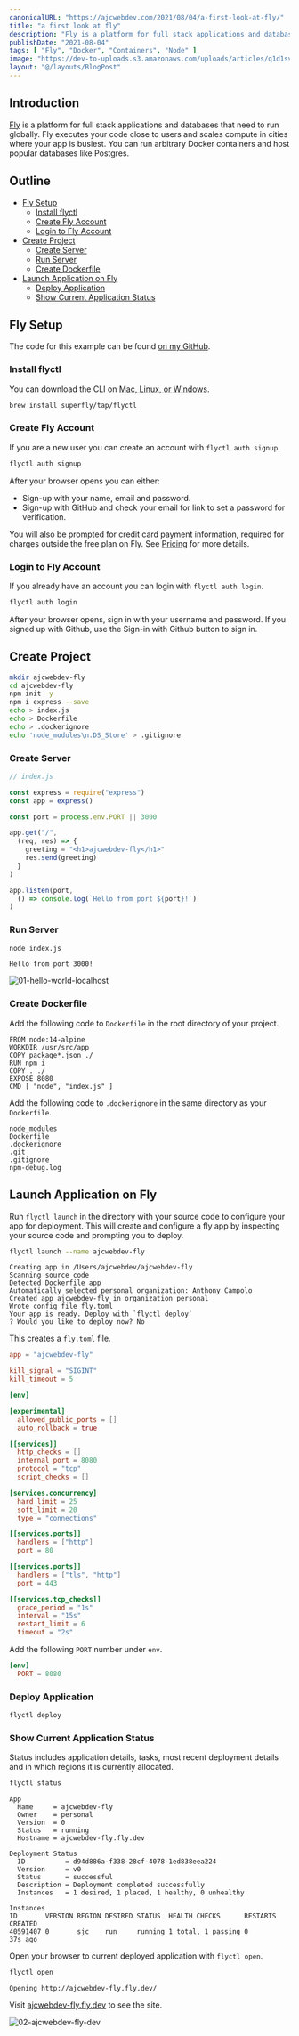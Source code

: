 ```yaml
---
canonicalURL: "https://ajcwebdev.com/2021/08/04/a-first-look-at-fly/"
title: "a first look at fly"
description: "Fly is a platform for full stack applications and databases build with Dockerfiles or Buildpacks that need to run globally."
publishDate: "2021-08-04"
tags: [ "Fly", "Docker", "Containers", "Node" ]
image: "https://dev-to-uploads.s3.amazonaws.com/uploads/articles/q1d1svee7bzuj1finzjp.png"
layout: "@/layouts/BlogPost"
---
```


## Introduction

[Fly](https://fly.io/) is a platform for full stack applications and databases that need to run globally. Fly executes your code close to users and scales compute in cities where your app is busiest. You can run arbitrary Docker containers and host popular databases like Postgres.

## Outline

* [Fly Setup](#fly-setup)
  * [Install flyctl](#install-flyctl)
  * [Create Fly Account](#create-fly-account)
  * [Login to Fly Account](#login-to-fly-account)
* [Create Project](#create-project)
  * [Create Server](#create-server)
  * [Run Server](#run-server)
  * [Create Dockerfile](#create-dockerfile)
* [Launch Application on Fly](#launch-application-on-fly)
  * [Deploy Application](#deploy-application)
  * [Show Current Application Status](#show-current-application-status)

## Fly Setup

The code for this example can be found [on my GitHub](https://github.com/ajcwebdev/a-first-look/tree/main/fly).

### Install flyctl

You can download the CLI on [Mac, Linux, or Windows](https://fly.io/docs/getting-started/installing-flyctl/).

```bash
brew install superfly/tap/flyctl
```

### Create Fly Account

If you are a new user you can create an account with `flyctl auth signup`.

```bash
flyctl auth signup
```

After your browser opens you can either:

* Sign-up with your name, email and password.
* Sign-up with GitHub and check your email for link to set a password for verification.

You will also be prompted for credit card payment information, required for charges outside the free plan on Fly. See [Pricing](https://fly.io/docs/about/pricing) for more details.

### Login to Fly Account

If you already have an account you can login with `flyctl auth login`.

```bash
flyctl auth login
```

After your browser opens, sign in with your username and password. If you signed up with Github, use the Sign-in with Github button to sign in.

## Create Project

```bash
mkdir ajcwebdev-fly
cd ajcwebdev-fly
npm init -y
npm i express --save
echo > index.js
echo > Dockerfile
echo > .dockerignore
echo 'node_modules\n.DS_Store' > .gitignore
```

### Create Server

```javascript
// index.js

const express = require("express")
const app = express()

const port = process.env.PORT || 3000

app.get("/",
  (req, res) => {
    greeting = "<h1>ajcwebdev-fly</h1>"
    res.send(greeting)
  }
)

app.listen(port,
  () => console.log(`Hello from port ${port}!`)
)
```

### Run Server

```bash
node index.js
```

```
Hello from port 3000!
```

![01-hello-world-localhost](https://dev-to-uploads.s3.amazonaws.com/uploads/articles/z6dt6up0b24u2gu45fsc.png)

### Create Dockerfile

Add the following code to `Dockerfile` in the root directory of your project.

```docker
FROM node:14-alpine
WORKDIR /usr/src/app
COPY package*.json ./
RUN npm i
COPY . ./
EXPOSE 8080
CMD [ "node", "index.js" ]
```

Add the following code to `.dockerignore` in the same directory as your `Dockerfile`.

```
node_modules
Dockerfile
.dockerignore
.git
.gitignore
npm-debug.log
```

## Launch Application on Fly

Run `flyctl launch` in the directory with your source code to configure your app for deployment. This will create and configure a fly app by inspecting your source code and prompting you to deploy.

```bash
flyctl launch --name ajcwebdev-fly
```

```
Creating app in /Users/ajcwebdev/ajcwebdev-fly
Scanning source code
Detected Dockerfile app
Automatically selected personal organization: Anthony Campolo
Created app ajcwebdev-fly in organization personal
Wrote config file fly.toml
Your app is ready. Deploy with `flyctl deploy`
? Would you like to deploy now? No
```

This creates a `fly.toml` file.

```toml
app = "ajcwebdev-fly"

kill_signal = "SIGINT"
kill_timeout = 5

[env]

[experimental]
  allowed_public_ports = []
  auto_rollback = true

[[services]]
  http_checks = []
  internal_port = 8080
  protocol = "tcp"
  script_checks = []

[services.concurrency]
  hard_limit = 25
  soft_limit = 20
  type = "connections"

[[services.ports]]
  handlers = ["http"]
  port = 80

[[services.ports]]
  handlers = ["tls", "http"]
  port = 443

[[services.tcp_checks]]
  grace_period = "1s"
  interval = "15s"
  restart_limit = 6
  timeout = "2s"
```

Add the following `PORT` number under `env`.

```toml
[env]
  PORT = 8080
```

### Deploy Application

```bash
flyctl deploy
```

### Show Current Application Status

Status includes application details, tasks, most recent deployment details and in which regions it is currently allocated.

```bash
flyctl status
```

```
App
  Name     = ajcwebdev-fly       
  Owner    = personal                    
  Version  = 0                           
  Status   = running                     
  Hostname = ajcwebdev-fly.fly.dev  

Deployment Status
  ID          = d94d886a-f338-28cf-4078-1ed838eea224         
  Version     = v0                                           
  Status      = successful                                   
  Description = Deployment completed successfully            
  Instances   = 1 desired, 1 placed, 1 healthy, 0 unhealthy  

Instances
ID       VERSION REGION DESIRED STATUS  HEALTH CHECKS      RESTARTS CREATED 
40591407 0       sjc    run     running 1 total, 1 passing 0        37s ago
```

Open your browser to current deployed application with `flyctl open`.

```bash
flyctl open
```

```
Opening http://ajcwebdev-fly.fly.dev/
```

Visit [ajcwebdev-fly.fly.dev](http://ajcwebdev-fly.fly.dev/) to see the site.

![02-ajcwebdev-fly-dev](https://dev-to-uploads.s3.amazonaws.com/uploads/articles/c8z7js20jh2r8ld9degx.png)